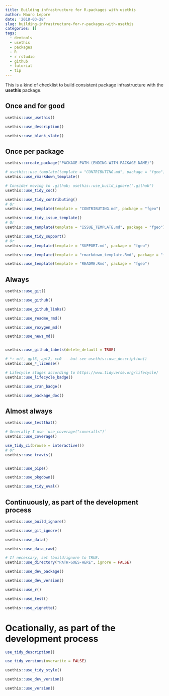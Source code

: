 ```yaml
---
title: Building infrastructure for R-packages with usethis
author: Mauro Lepore
date: '2018-03-28'
slug: building-infrastructure-for-r-packages-with-usethis
categories: []
tags:
  - devtools
  - usethis
  - packages
  - R
  - r rstudio
  - github
  - tutorial
  - tip
---
```


This is a kind of checklist to build consistent package infrastructure with the __usethis__ package.

## Once and for good

```R
usethis::use_usethis()

usethis::use_description()

usethis::use_blank_slate()

```

## Once per package

```R
usethis::create_package("PACKAGE-PATH-(ENDING-WITH-PACKAGE-NAME)")

# usethis::use_template(template = "CONTRIBUTING.md", package = "fgeo")
usethis::use_rmarkdown_template()

# Consider moving to .github; usethis::use_build_ignore(".github")
usethis::use_tidy_coc()

usethis::use_tidy_contributing()
# Or
usethis::use_template(template = "CONTRIBUTING.md", package = "fgeo")

usethis::use_tidy_issue_template()
# Or 
usethis::use_template(template = "ISSUE_TEMPLATE.md", package = "fgeo")

usethis::use_tidy_support()
# Or
usethis::use_template(template = "SUPPORT.md", package = "fgeo")

usethis::use_template(template = "rmarkdown_template.Rmd", package = "fgeo")

usethis::use_template(template = "README.Rmd", package = "fgeo")
```

## Always

```R
usethis::use_git()

usethis::use_github()

usethis::use_github_links()

usethis::use_readme_rmd()

usethis::use_roxygen_md()

usethis::use_news_md()


usethis::use_github_labels(delete_default = TRUE)

# *: mit, gpl3, apl2, cc0 -- but see usethis::use_description()
usethis::use_*_license()

# Lifecycle stages according to https://www.tidyverse.org/lifecycle/
usethis::use_lifecycle_badge()

usethis::use_cran_badge()

usethis::use_package_doc()
```

## Almost always

```R
usethis::use_testthat()

# Generally I use `use_coverage("coveralls")`
usethis::use_coverage()

use_tidy_ci(browse = interactive())
# Or
usethis::use_travis()


usethis::use_pipe()

usethis::use_pkgdown()

usethis::use_tidy_eval()
```

## Continuously, as part of the development process

```R
usethis::use_build_ignore()

usethis::use_git_ignore()

usethis::use_data()

usethis::use_data_raw()

# If necessary, set (build)ignore to TRUE.
usethis::use_directory("PATH-GOES-HERE", ignore = FALSE)

usethis::use_dev_package()

usethis::use_dev_version()

usethis::use_r()

usethis::use_test()

usethis::use_vignette()
```

# Ocationally, as part of the development process

```R
use_tidy_description()

use_tidy_versions(overwrite = FALSE)

usethis::use_tidy_style()

usethis::use_dev_version()

usethis::use_version()
```
